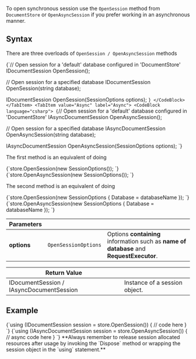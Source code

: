 
To open synchronous session use the `OpenSession` method from `DocumentStore` or `OpenAsyncSession` if you prefer working in an asynchronous manner.

## Syntax

There are three overloads of `OpenSession / OpenAsyncSession` methods

<Tabs groupId='languageSyntax'>
<TabItem value="Sync" label="Sync">
<CodeBlock language="csharp">
{`// Open session for a 'default' database configured in 'DocumentStore'
IDocumentSession OpenSession();

// Open session for a specified database
IDocumentSession OpenSession(string database);

IDocumentSession OpenSession(SessionOptions options);
`}
</CodeBlock>
</TabItem>
<TabItem value="Async" label="Async">
<CodeBlock language="csharp">
{`// Open session for a 'default' database configured in 'DocumentStore'
IAsyncDocumentSession OpenAsyncSession();

// Open session for a specified database
IAsyncDocumentSession OpenAsyncSession(string database);

IAsyncDocumentSession OpenAsyncSession(SessionOptions options);
`}
</CodeBlock>
</TabItem>
</Tabs>

The first method is an equivalent of doing

<Tabs groupId='languageSyntax'>
<TabItem value="Sync" label="Sync">
<CodeBlock language="csharp">
{`store.OpenSession(new SessionOptions());
`}
</CodeBlock>
</TabItem>
<TabItem value="Async" label="Async">
<CodeBlock language="csharp">
{`store.OpenAsyncSession(new SessionOptions());
`}
</CodeBlock>
</TabItem>
</Tabs>

The second method is an equivalent of doing

<Tabs groupId='languageSyntax'>
<TabItem value="Sync" label="Sync">
<CodeBlock language="csharp">
{`store.OpenSession(new SessionOptions
{
    Database = databaseName
});
`}
</CodeBlock>
</TabItem>
<TabItem value="Async" label="Async">
<CodeBlock language="csharp">
{`store.OpenAsyncSession(new SessionOptions
{
    Database = databaseName
});
`}
</CodeBlock>
</TabItem>
</Tabs>

| Parameters | | |
| ------------- | ------------- | ----- |
| **options** | `OpenSessionOptions` | Options **containing** information such as **name of database** and **RequestExecutor**. |

| Return Value | |
| ------------- | ----- |
| IDocumentSession / IAsyncDocumentSession | Instance of a session object. |

## Example

<Tabs groupId='languageSyntax'>
<TabItem value="Sync" label="Sync">
<CodeBlock language="csharp">
{`using (IDocumentSession session = store.OpenSession())
{
    // code here
}
`}
</CodeBlock>
</TabItem>
<TabItem value="Async" label="Async">
<CodeBlock language="csharp">
{`using (IAsyncDocumentSession session = store.OpenAsyncSession())
{
    // async code here
}
`}
</CodeBlock>
</TabItem>
</Tabs>


<Admonition type="danger" title="Important" id="important" href="#important">
**Always remember to release session allocated resources after usage by invoking the `Dispose` method or wrapping the session object in the `using` statement.**
</Admonition>


